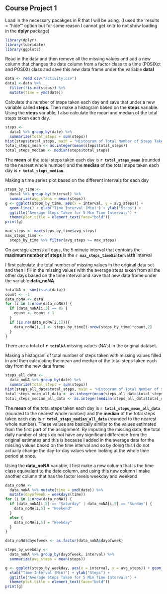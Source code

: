 Course Project 1
-----------------------------------

Load in the necessary pacakges in R that I will be using. (I used the 'results = "hide"' option but for some reason I cannot get knitr to not show loading in the **dplyr** package)
``` r
library(dplyr)
library(lubridate)
library(ggplot2)
```

Read in the data and then remove all the missing values and add a new column that changes the date column from a factor class to a time (POSIXct and POSIXt) class and save this new data frame under the variable **data1**

``` r
data <- read.csv("activity.csv")
data1 <-data %>%
  filter(!is.na(steps)) %>% 
  mutate(time = ymd(date)) 
```

Calculate the number of steps taken each day and save that under a new variable called **steps**. Then make a histogram based on the **steps** variable. Using the **steps** variable, I also calculate the mean and median of the total steps taken each day. 

```r
steps <-
  data1 %>% group_by(date) %>%
  summarize(total_steps = sum(steps))
hist(steps$total_steps, main = "Histogram of Total Number of Steps Taken Each Day", xlab = "Total Steps")
total_steps_mean <- as.integer(mean(steps$total_steps))
total_steps_median <- median(steps$total_steps)
```

The **mean** of the total steps taken each day is **`r total_steps_mean`** (rounded to the nearest whole number) and the **median** of the total steps taken each day is **`r total_steps_median`**.

Making a time series plot based on the different intervals for each day

``` r
steps_by_time <-
  data1 %>% group_by(interval) %>%
  summarize(avg_steps = mean(steps))
g <- ggplot(steps_by_time, aes(x = interval, y = avg_steps)) + 
  geom_line() + xlab("Time Interval (Min)") + ylab("Steps") +
  ggtitle("Average Steps Taken for 5 Min Time Intervals") +
  theme(plot.title = element_text(face="bold"))
print(g)

max_steps <- max(steps_by_time$avg_steps)
max_steps_time <-
  steps_by_time %>% filter(avg_steps >= max_steps)
```

On average across all days, the 5 minute interval that contains the **maximum number of steps** is the **`r max_steps_time$interval`th** interval

I first calculate the total number of missing values in the original data set and then I fill in the missing values with the average steps taken from all the other days based on the time interval and save that new data frame under the variable **data_noNA**.
``` r
totalNA <- sum(is.na(data))
count <- -1
data_noNA <- data
for (i in 1:nrow(data_noNA)) {
  if (data_noNA[i,3] == 0) {
    count <- count + 1
  }
  if (is.na(data_noNA[i,1])){
    data_noNA[i,1] <- steps_by_time[i-nrow(steps_by_time)*count,2]
  }
}

```

There are a total of **`r totalNA`** missing values (NA's) in the original dataset. 

Making a histogram of total number of steps taken with missing values filled in and then calculating the mean and median of the total steps taken each day from the new data frame

``` r
steps_all_data <-
  data_noNA %>% group_by(date) %>%
  summarize(total_steps = sum(steps))
hist(steps_all_data$total_steps, main = "Histogram of Total Number of Steps Taken Each Day (No NA's)", xlab = "Total Steps")
total_steps_mean_all_data <- as.integer(mean(steps_all_data$total_steps))
total_steps_median_all_data <- as.integer(median(steps_all_data$total_steps))
```

The **mean** of the total steps taken each day is **`r total_steps_mean_all_data`** (rounded to the nearest whole number) and the **median** of the total steps taken each day is **`r total_steps_median_all_data`** (rounded to the nearest whole number). These values are basically similar to the values estimated from the first part of the assignment. By imputing the missing data, the total daily number of steps do not have any significant difference from the original estimates and this is because I added in the average data for the missing values based on the time interval and so by doing this I do not actually change the day-to-day values when looking at the whole time period at once. 

Using the **data_noNA** variable, I first make a new column that is the time class equivalent to the date column, and using this new column I make another column that has the factor levels weekday and weekend

``` r
data_noNA <- 
  data_noNA %>% mutate(time = ymd(date)) %>% 
  mutate(dayofweek = weekdays(time))
for (i in 1:nrow(data_noNA)) {
  if (data_noNA[i,5] == "Saturday" | data_noNA[i,5] == "Sunday") {
    data_noNA[i,5] = "Weekend"
  }
  else {
    data_noNA[i,5] = "Weekday"
  }
}

data_noNA$dayofweek <- as.factor(data_noNA$dayofweek)

steps_by_weekday <-
  data_noNA %>% group_by(dayofweek, interval) %>%
  summarize(avg_steps = mean(steps))

g <- ggplot(steps_by_weekday, aes(x = interval, y = avg_steps)) + geom_line() + facet_grid(dayofweek ~ .) + 
  xlab("Time Interval (Min)") + ylab("Steps") +
  ggtitle("Average Steps Taken for 5 Min Time Intervals") +
  theme(plot.title = element_text(face="bold"))
print(g)
```

